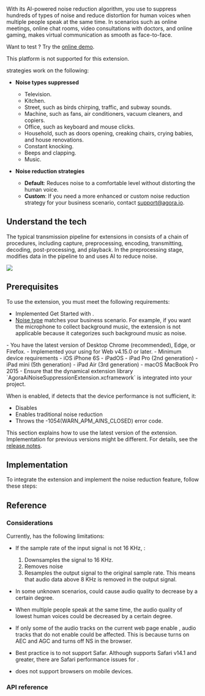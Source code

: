

With its AI-powered noise reduction algorithm, you use <Vg k="RTEE_NS" /> to suppress hundreds of types of noise and reduce distortion for human voices when multiple people speak at the same time. In scenarios such as online meetings, online chat rooms, video consultations with doctors, and online gaming, <Vg k="RTEE_NS" /> makes virtual communication as smooth as face-to-face.

Want to test <Vg k="RTEE_NS" />? Try the <a href="https://webdemo.agora.io/aiDenoiser/index.html">online demo</a>.


<PlatformWrapper notAllowed="macos">
<PlatformWrapper notAllowed="web">
<PlatformWrapper notAllowed="ios">
<PlatformWrapper notAllowed="android">
This platform is not supported for this extension.
</PlatformWrapper>
</PlatformWrapper>
</PlatformWrapper>
</PlatformWrapper>

<PlatformWrapper notAllowed="flutter">
<PlatformWrapper notAllowed="react-native">
<PlatformWrapper notAllowed="electron">
<PlatformWrapper notAllowed="unity">
<PlatformWrapper notAllowed="windows">

<Vg k="RTEE_NS" /> strategies work on the following:

- **Noise types suppressed <a name="type"></a>**

    - Television.
    - Kitchen.
    - Street, such as birds chirping, traffic, and subway sounds.
    - Machine, such as fans, air conditioners, vacuum cleaners, and copiers.
    - Office, such as keyboard and mouse clicks.
    - Household, such as doors opening, creaking chairs, crying babies, and house renovations.
    - Constant knocking.
    - Beeps and clapping.
    - Music.

- **Noise reduction strategies**

    - **Default**: Reduces noise to a comfortable level without distorting the human voice.
    - **Custom**: If you need a more enhanced or custom noise reduction strategy for your business scenario, contact [support@agora.io](mailto:support@agora.io).


## Understand the tech

The typical transmission pipeline for extensions in <Vg k="VSDK" /> consists of a chain of procedures, including capture, preprocessing, encoding, transmitting, decoding, post-processing, and playback. In the preprocessing stage, <Vg k="RTEE_NS"/> modifies data in the pipeline to and uses AI to reduce noise.

![](https://web-cdn.agora.io/docs-files/1647326674232)

## Prerequisites

To use the <Vg k="RTEE_NS" /> extension, you must meet the following requirements:

- Implemented <Link to="../get-started/get-started-sdk">Get Started with <Vpd k="NAME"/></Link>.
- [Noise type](#type) matches your business scenario.  For example, if you want the microphone to collect background music, the extension is not applicable because it categorizes such background music as noise.
<PlatformWrapper platform="web">
- You have the latest version of Desktop Chrome (recommended), Edge, or Firefox.
- Implemented your <Vpl k="CLIENT" /> using <Vg k="VSDK" /> for Web v4.15.0 or later.
</PlatformWrapper>
<PlatformWrapper platform="ios">
- Minimum device requirements
    - iOS iPhone 6S
    - iPadOS
    - iPad Pro (2nd generation)
    - iPad mini (5th generation)
    - iPad Air (3rd generation)
    - macOS MacBook Pro 2015
- Ensure that the dynamical extension library `AgoraAiNoiseSuppressionExtension.xcframework` is integrated into your project.

When <Vg k="RTEE_NS" /> is enabled, if <Vg k="VSDK" /> detects that the device performance is not sufficient, it:

- Disables <Vg k="RTEE_NS" />
- Enables traditional noise reduction
- Throws the -1054(WARN_APM_AINS_CLOSED) error code.

</PlatformWrapper>

This section explains how to use the latest version of the <Vg k="RTEE_NS" /> extension. Implementation for previous versions might be different. For details, see the [release notes](/extensions-marketplace/reference/release-notes#ai-noise-suppression).

## Implementation

To integrate the <Vg k="RTEE_NS" /> extension and implement the noise reduction feature, follow these steps:

<ProjectImplement />

## Reference

### Considerations

Currently,  <Vg k="RTEE_NS" /> has the following limitations:

- If the sample rate of the input signal is not 16 KHz,  <Vg k="RTEE_NS" />:
    1. Downsamples the signal to 16 KHz.
    1. Removes noise
    1. Resamples the output signal to the original sample rate.
    This means that audio data above 8 KHz is removed in the output signal.

- In some unknown scenarios, <Vg k="RTEE_NS" /> could cause audio quality to decrease by a certain degree.
- When multiple people speak at the same time, the audio quality of lowest human voices could be decreased by a certain degree.
- If only some of the audio tracks on the current web page enable <Vg k="RTEE_NS" />, audio tracks that do not enable <Vg k="RTEE_NS" /> could be affected. This is because <Vg k="RTEE_NS" /> turns on AEC and AGC and turns off NS in the browser.
- Best practice is to not support Safar. Although <Vg k="RTEE_NS" /> supports Safari v14.1 and greater, there are Safari performance issues for <Vg k="RTEE_NS" />.
- <Vg k="RTEE_NS" /> does not support browsers on mobile devices.

### API reference

<Reference/>


</PlatformWrapper>
</PlatformWrapper>
</PlatformWrapper>
</PlatformWrapper>
</PlatformWrapper>
